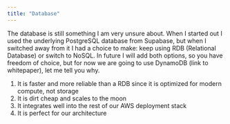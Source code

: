 ```yaml
---
title: "Database"
---
```


The database is still something I am very unsure about. When I started out I used the underlying PostgreSQL
database from Supabase, but when I switched away from it I had a choice to make: keep using RDB
(Relational Database) or switch to NoSQL. In future I will add both options, 
so you have freedom of choice, but for now
we are going to use DynamoDB (link to whitepaper), let me tell you why. 

1. It is faster and more reliable than a RDB since it is optimized for modern compute, not storage
2. It is dirt cheap and scales to the moon
3. It integrates well into the rest of our AWS deployment stack
4. It is perfect for our architecture


